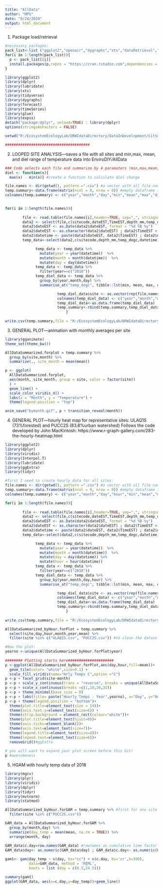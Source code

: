 ```yaml
---
title: "AllData"
author: "MPG"
date: "8/24/2020"
output: html_document
---
```


1) Package load/retrieval
```r
#necessary packages: 
pack_list<-list ("ggplot2","openair","dygraphs","xts","dataRetrieval","dplyr","plyr","tidyr","forecast","lubridate", "expss","gganimate","mgcv","mvtnorm","statmod")
for(i in 1:length(pack_list)){
  p <- pack_list[[i]]
  install.packages(p,repos = "https://cran.rstudio.com",dependencies = TRUE)
}

library(ggplot2)
library(dplyr)  
library(lubridate)
library(xts)
library(tidyverse)
library(dygraphs)
library(forecast)
library(timeSeries)
library(glue)
library(expss)
detach("package:dplyr", unload=TRUE) : library(dplyr)
options(stringsAsFactors = FALSE)

setwd("R:/EcosystemEcologyLab/DRWIdataDirectory/DataInDevelopment/CitSciDeployments/EnviroDIY/sensors/01_input")

#######################################
```

2) LOOPED SITE ANALYSIS---saves a file with all sites and min,max, mean, and diel range of temperature data into EnviroDIY/AllData
```r

### Code selects each file and summarize by 4 paramaters (min,max,mean, and diel range)
diel <- function(x){
  max(x) - min(x)} #create a function to calculate diel change 

file.names <- dir(getwd(), pattern =".csv") #a vector with all file names in the inout folder
temp.summary<-data.frame(matrix(ncol = 8, nrow = 0)) #empty dataframe that will contain the integrated files into one single dataframe
colnames(temp.summary) <- c("year","month","day","min","mean","max","diel","site") #name for the eight columns

         
for(i in 1:length(file.names)){  
              
        file <- read.table(file.names[i],header=TRUE, sep=",", stringsAsFactors=TRUE)
        data2 <- select(file,c(sitecode,dateEST,TimeEST,depth_mm,temp_degc))
        data2$dateEST <- as.Date(data2$dateEST, format = "%d %B %y")
        data2$dateEST <- as.character(data2$dateEST) ; data2$TimeEST <- as.character(data2$TimeEST)
        data2$datetime <- paste(data2$dateEST, data2$TimeEST) ; data2$datetime <- ymd_hm(data2$datetime)
        temp_data<-select(data2,c(sitecode,depth_mm,temp_degc,datetime))

              temp_data <- temp_data %>%
                mutate(year = year(datetime))  %>%
                mutate(month = month(datetime))  %>%
                mutate(day = day(datetime))
              temp_data <- temp_data %>%
                filter(year==c("2018"))
              temp_diel_data <- temp_data %>%
                group_by(year,month,day) %>%
                summarise_at("temp_degc", tibble::lst(min, mean, max, diel))

                        temp_diel_data$site <- as.vector(rep(file.names[i], nrow(temp_diel_data)))
                        colnames(temp_diel_data) <- c("year","month","day","min","mean","max","diel","site")
                        temp_diel_data<-as.data.frame(temp_diel_data)
                        temp.summary<-rbind(temp.summary,temp_diel_data)
                            }
                            
write.csv(temp.summary,file = "R:/EcosystemEcologyLab/DRWIdataDirectory/DataInDevelopment/CitSciDeployments/EnviroDIY/sensors/04_product/AllData/AllDataSummarized.csv") #write the final file into the sensor product folder

```    

3) GENERAL PLOT---animation with monthly averages per site
```r
library(gganimate)
theme_set(theme_bw())

AllDataSummarized.forplot = temp.summary %>%
  group_by(site,month) %>%
  summarize(., site_month = mean(mean))

p <- ggplot(
  AllDataSummarized.forplot,
  aes(month, site_month, group = site, color = factor(site))
  ) +
  geom_line() +
  scale_color_viridis_d() +
  labs(x = "Month", y = "Temperature") +
  theme(legend.position = "top")

anim_save("bymonth.gif", p + transition_reveal(month))

```

4) GENERAL PLOT---hourly heat map for representative sites: ULAQ1S (73%forested) and PUCC2S (83.8%urban watershed)
Follows the code developed by  John MacKintosh: https://www.r-graph-gallery.com/283-the-hourly-heatmap.html 
```r

library(ggplot2)
library(dplyr) 
library(viridis)
library(Interpol.T) 
library(lubridate) 
library(ggExtra)
library(tidyr) 

#first I need to create hourly data for all sites:
file.names <- dir(getwd(), pattern =".csv") #a vector with all file names in the inout folder
temp.summary<-data.frame(matrix(ncol = 9, nrow = 0)) #empty dataframe that will contain the integrated files into one single dataframe
colnames(temp.summary) <- c("year","month","day","hour","min","mean","max","diel","site") #name for the eight columns

for(i in 1:length(file.names)){  
              
        file <- read.table(file.names[i],header=TRUE, sep=",", stringsAsFactors=TRUE)
        data2 <- select(file,c(sitecode,dateEST,TimeEST,depth_mm,temp_degc))
        data2$dateEST <- as.Date(data2$dateEST, format = "%d %B %y")
        data2$dateEST <- as.character(data2$dateEST) ; data2$TimeEST <- as.character(data2$TimeEST)
        data2$datetime <- paste(data2$dateEST, data2$TimeEST) ; data2$datetime <- ymd_hm(data2$datetime)
        temp_data<-select(data2,c(sitecode,depth_mm,temp_degc,datetime))

              temp_data <- temp_data %>%
                mutate(year = year(datetime))  %>%
                mutate(month = month(datetime))  %>%
                mutate(day = day(datetime)) %>%
                mutate(hour = hour(datetime))
              temp_data <- temp_data %>%
                filter(year==c("2018"))
              temp_diel_data <- temp_data %>%
                group_by(year,month,day,hour) %>%
                summarise_at("temp_degc", tibble::lst(min, mean, max, diel))

                        temp_diel_data$site <- as.vector(rep(file.names[i], nrow(temp_diel_data)))
                        colnames(temp_diel_data) <- c("year","month","day","hour","min","mean","max","diel","site")
                        temp_diel_data<-as.data.frame(temp_diel_data)
                        temp.summary<-rbind(temp.summary,temp_diel_data)
                            }
                            
write.csv(temp.summary,file = "R:/EcosystemEcologyLab/DRWIdataDirectory/DataInDevelopment/CitSciDeployments/EnviroDIY/sensors/04_product/AllData/AllDataSummarized_byHour.csv") #write the final file into the sensor product folder

AllDataSummarized_byHour.forPlot = temp.summary %>% 
  select(site,day,hour,month,year,mean) %>%
  filter(site %in% c("ULAQ1S.csv", "PUCC2S.csv")) #to clean the datase for the plot

#Now the plot:
yearno <-unique(AllDataSummarized_byHour.forPlot$year)
 
######## Plotting starts here#####################
p <-ggplot(AllDataSummarized_byHour.forPlot,aes(day,hour,fill=mean))+
  geom_tile(color= "white",size=0.1) + 
  scale_fill_viridis(name="Hrly Temps C",option ="C")
p <-p + facet_grid(site~month)
p <-p + scale_y_continuous(trans = "reverse", breaks = unique(AllDataSummarized_byHour.forPlot$hour))
p <-p + scale_x_continuous(breaks =c(1,10,20,31))
p <-p + theme_minimal(base_size = 8)
p <-p + labs(title= paste("Hourly Temps - Year",yearno), x="Day", y="Hour of Day")
p <-p + theme(legend.position = "bottom")+
  theme(plot.title=element_text(size = 14))+
  theme(axis.text.y=element_text(size=6)) +
  theme(strip.background = element_rect(colour="white"))+
  theme(plot.title=element_text(hjust=0))+
  theme(axis.ticks=element_blank())+
  theme(axis.text=element_text(size=7))+
  theme(legend.title=element_text(size=8))+
  theme(legend.text=element_text(size=6))+
  removeGrid()#ggExtra
 
# you will want to expand your plot screen before this bit!
p #awesomeness

``` 

5) HGAM with hourly temp data of 2018
```r

library(mgcv)
library(plyr)
library(viridis)
library(dplyr)
library(tidyr)
library(mvtnorm)
library(statmod)

AllDataSummarized_byHour.forGAM = temp.summary %>% #first for one site and see how it goes
  filter(site %in% c("PUCC2S.csv")) 

GAM_data = AllDataSummarized_byHour.forGAM %>%
  group_by(month,day) %>%
  summarize(day_temp = mean(mean, na.rm = TRUE)) %>%
  arrange(month, day) 
  
GAM_data$c.day=row.names(GAM_data) #rownames as cumulative time factor
GAM_data$day<- as.numeric(GAM_data$day) ; GAM_data$c.day<- as.numeric(GAM_data$c.day)

gam1<- gam(day_temp ~ s(day, bs="cc") + s(c.day, bs='cr',k=300), 
           data=GAM_data, method = 'REML', 
           knots = list (day = c(0.5,24.5)))

summary(gam1)
ggplot(GAM_data, aes(x=c.day,y=day_temp))+geom_line()





```



